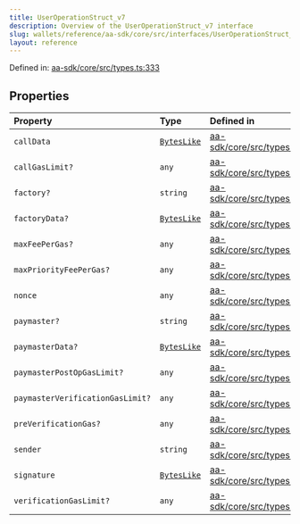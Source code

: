 ```yaml
---
title: UserOperationStruct_v7
description: Overview of the UserOperationStruct_v7 interface
slug: wallets/reference/aa-sdk/core/src/interfaces/UserOperationStruct_v7
layout: reference
---
```


Defined in: [aa-sdk/core/src/types.ts:333](https://github.com/alchemyplatform/aa-sdk/blob/49e74eee8606f480b200b4612d00d950da8a8742/aa-sdk/core/src/types.ts#L333)

## Properties

| Property                                                                  | Type                                         | Defined in                                                                                                                                            |
| :------------------------------------------------------------------------ | :------------------------------------------- | :---------------------------------------------------------------------------------------------------------------------------------------------------- |
| <a id="calldata" /> `callData`                                            | [`BytesLike`](../type-aliases/BytesLike.mdx) | [aa-sdk/core/src/types.ts:343](https://github.com/alchemyplatform/aa-sdk/blob/49e74eee8606f480b200b4612d00d950da8a8742/aa-sdk/core/src/types.ts#L343) |
| <a id="callgaslimit" /> `callGasLimit?`                                   | `any`                                        | [aa-sdk/core/src/types.ts:345](https://github.com/alchemyplatform/aa-sdk/blob/49e74eee8606f480b200b4612d00d950da8a8742/aa-sdk/core/src/types.ts#L345) |
| <a id="factory" /> `factory?`                                             | `string`                                     | [aa-sdk/core/src/types.ts:339](https://github.com/alchemyplatform/aa-sdk/blob/49e74eee8606f480b200b4612d00d950da8a8742/aa-sdk/core/src/types.ts#L339) |
| <a id="factorydata" /> `factoryData?`                                     | [`BytesLike`](../type-aliases/BytesLike.mdx) | [aa-sdk/core/src/types.ts:341](https://github.com/alchemyplatform/aa-sdk/blob/49e74eee8606f480b200b4612d00d950da8a8742/aa-sdk/core/src/types.ts#L341) |
| <a id="maxfeepergas" /> `maxFeePerGas?`                                   | `any`                                        | [aa-sdk/core/src/types.ts:351](https://github.com/alchemyplatform/aa-sdk/blob/49e74eee8606f480b200b4612d00d950da8a8742/aa-sdk/core/src/types.ts#L351) |
| <a id="maxpriorityfeepergas" /> `maxPriorityFeePerGas?`                   | `any`                                        | [aa-sdk/core/src/types.ts:353](https://github.com/alchemyplatform/aa-sdk/blob/49e74eee8606f480b200b4612d00d950da8a8742/aa-sdk/core/src/types.ts#L353) |
| <a id="nonce" /> `nonce`                                                  | `any`                                        | [aa-sdk/core/src/types.ts:337](https://github.com/alchemyplatform/aa-sdk/blob/49e74eee8606f480b200b4612d00d950da8a8742/aa-sdk/core/src/types.ts#L337) |
| <a id="paymaster" /> `paymaster?`                                         | `string`                                     | [aa-sdk/core/src/types.ts:355](https://github.com/alchemyplatform/aa-sdk/blob/49e74eee8606f480b200b4612d00d950da8a8742/aa-sdk/core/src/types.ts#L355) |
| <a id="paymasterdata" /> `paymasterData?`                                 | [`BytesLike`](../type-aliases/BytesLike.mdx) | [aa-sdk/core/src/types.ts:361](https://github.com/alchemyplatform/aa-sdk/blob/49e74eee8606f480b200b4612d00d950da8a8742/aa-sdk/core/src/types.ts#L361) |
| <a id="paymasterpostopgaslimit" /> `paymasterPostOpGasLimit?`             | `any`                                        | [aa-sdk/core/src/types.ts:359](https://github.com/alchemyplatform/aa-sdk/blob/49e74eee8606f480b200b4612d00d950da8a8742/aa-sdk/core/src/types.ts#L359) |
| <a id="paymasterverificationgaslimit" /> `paymasterVerificationGasLimit?` | `any`                                        | [aa-sdk/core/src/types.ts:357](https://github.com/alchemyplatform/aa-sdk/blob/49e74eee8606f480b200b4612d00d950da8a8742/aa-sdk/core/src/types.ts#L357) |
| <a id="preverificationgas" /> `preVerificationGas?`                       | `any`                                        | [aa-sdk/core/src/types.ts:349](https://github.com/alchemyplatform/aa-sdk/blob/49e74eee8606f480b200b4612d00d950da8a8742/aa-sdk/core/src/types.ts#L349) |
| <a id="sender" /> `sender`                                                | `string`                                     | [aa-sdk/core/src/types.ts:335](https://github.com/alchemyplatform/aa-sdk/blob/49e74eee8606f480b200b4612d00d950da8a8742/aa-sdk/core/src/types.ts#L335) |
| <a id="signature" /> `signature`                                          | [`BytesLike`](../type-aliases/BytesLike.mdx) | [aa-sdk/core/src/types.ts:363](https://github.com/alchemyplatform/aa-sdk/blob/49e74eee8606f480b200b4612d00d950da8a8742/aa-sdk/core/src/types.ts#L363) |
| <a id="verificationgaslimit" /> `verificationGasLimit?`                   | `any`                                        | [aa-sdk/core/src/types.ts:347](https://github.com/alchemyplatform/aa-sdk/blob/49e74eee8606f480b200b4612d00d950da8a8742/aa-sdk/core/src/types.ts#L347) |
